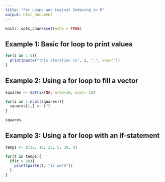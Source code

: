 ```yaml
---
title: "For Loops and Logical Indexing in R"
output: html_document
---
```


```r
knitr::opts_chunk$set(echo = TRUE)
```

## Example 1: Basic for loop to print values

```r
for(i in 1:5){
  print(paste("this iteration is", i, ".", sep=""))
}
```

## Example 2: Using a for loop to fill a vector

```r
squares <- matrix(NA, nrow=10, ncol= 10)

for(i in 1:ncol(squares)){
  squares[i,] <- i^2
}

squares


```

## Example 3: Using a for loop with an if-statement

```r
temps <- c(12, 18, 23, 5, 30, 0)

for(t in temps){
  if(t > 20){
    print(paste(t, "is warm"))
  } 
}


```

